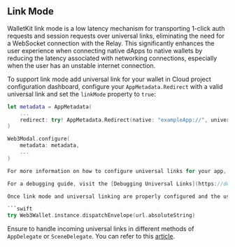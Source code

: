 ## Link Mode

WalletKit link mode is a low latency mechanism for transporting 1-click auth requests and session requests over universal links, eliminating the need for a WebSocket connection with the Relay. This significantly enhances the user experience when connecting native dApps to native wallets by reducing the latency associated with networking connections, especially when the user has an unstable internet connection.

To support link mode add universal link for your wallet in Cloud project configuration dashboard, configure your `AppMetadata.Redirect` with a valid universal link and set the `linkMode` property to `true`:

```swift
let metadata = AppMetadata(
    ...
    redirect: try! AppMetadata.Redirect(native: "exampleApp://", universal: "https://example.com/example_wallet", linkMode: true)
)

Web3Modal.configure(
    metadata: metadata,
    ...
)

For more information on how to configure universal links for your app, refer to the [Apple Documentation](https://developer.apple.com/documentation/xcode/allowing-apps-and-websites-to-link-to-your-content?language=objc).

For a debugging guide, visit the [Debugging Universal Links](https://developer.apple.com/documentation/technotes/tn3155-debugging-universal-links) page.

Once link mode and universal linking are properly configured and the user interacts with a link mode supporting dApp, your wallet will receive requests over universal linking. You must pass these requests to WalletKit so it can process them:

```swift
try Web3Wallet.instance.dispatchEnvelope(url.absoluteString)
```

Ensure to handle incoming universal links in different methods of `AppDelegate` or `SceneDelegate`. You can refer to this [article](https://developer.apple.com/documentation/xcode/supporting-universal-links-in-your-app?language=objc).
